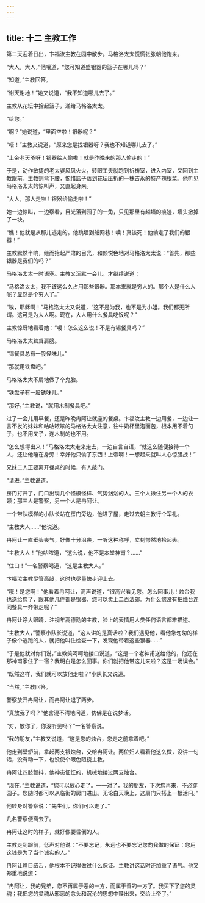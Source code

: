 ```yaml
---
---
---
```

title: 十二 主教工作
---





第二天迎着日出，卞福汝主教在园中散步。马格洛太太慌慌张张朝他跑来。

“大人，大人，”他嚷道，“您可知道盛银器的篮子在哪儿吗？”

“知道。”主教回答。

“谢天谢地！”她又说道，“我不知道哪儿去了。”

主教从花坛中拾起篮子，递给马格洛太太。

“给您。”

“啊？”她说道，“里面空啦！银器呢？”

“唔！”主教又说道，“原来您是找银器呀？我也不知道哪儿去了。”

“上帝老天爷呀！银器给人偷啦！就是昨晚来的那人偷走的！”

于是，动作敏捷的老太婆风风火火，转眼工夫就跑到祈祷室，进入内室，又回到主教跟前。主教则弯下腰，惋惜篮子落到花坛压折的一株吉永的特产辣根菜。他听见马格洛太太的惊叫声，又直起身来。

“大人，那人走啦！银器给偷走啦！”

她一边惊叫，一边察看，目光落到园子的一角，只见那里有越墙的痕迹，墙头掀掉了一块。

“瞧！他就是从那儿逃走的。他跳墙到船网巷！噢！真该死！他偷走了我们的银器！”

主教默然半晌，继而抬起严肃的目光，和颜悦色地对马格洛太太说：“首先，那些银器是我们的吗？”

马格洛太太一时语塞。主教又沉默一会儿，才继续说道：

“马格洛太太，我不该这么久占用那些银器。那本来就是穷人的。那个人是什么人呢？显然是个穷人了。”

“唉，耶稣啊！”马格洛太太又说道，“这不是为我，也不是为小姐。我们都无所谓。这可是为大人啊。现在，大人用什么餐具吃饭呢？”

主教惊讶地看着她：“嗳！怎么这么说！不是有锡餐具吗？”

马格洛太太耸耸肩膀。

“锡餐具总有一股怪味儿。”

“那就用铁盘吧。”

马格洛太太不屑地做了个鬼脸。

“铁盘子有一股锈味儿。”

“那好，”主教说，“就用木制餐具吧。”

过了一会儿用早餐，还是昨晚冉阿让就座的餐桌。卞福汝主教一边用餐，一边让一言不发的妹妹和咕咕哝哝的马格洛太太注意，往牛奶杯里泡面包，根本用不着勺子，也不用叉子，连木制的也不用。

“怎么想得出来！”马格洛太太走来走去，一边自言自语，“就这么随便接待一个人，还让他睡在身旁！幸好他只偷了东西！上帝啊！一想起来就叫人心惊胆战！”

兄妹二人正要离开餐桌的时候，有人敲门。

“请进。”主教说道。

房门打开了，门口出现几个怪模怪样、气势汹汹的人。三个人揪住另一个人的衣领；那三人是警察，另一个人是冉阿让。

一个带队模样的小队长站在房门旁边，他进了屋，走过去朝主教行个军礼。

“主教大人……”他说道。

冉阿让一直垂头丧气，好像十分沮丧，一听这种称呼，立刻愕然地抬起头。

“主教大人！”他咕哝道，“这么说，他不是本堂神甫？……”

“住口！”一名警察喝道，“这是主教大人。”

卞福汝主教尽管高龄，这时也尽量快步迎上去。

“哦！是您啊！”他看着冉阿让，高声说道，“很高兴看见您。怎么回事儿！烛台我也送给您了，跟其他几件都是银器，您可以卖上二百法郎。为什么您没有把烛台连同餐具一齐带走呢？”

冉阿让睁大眼睛，注视年高德劭的主教，脸上的表情用人类任何语言都难描述。

“主教大人，”警察小队长说道，“这人讲的是真话啦？我们遇见他，看他急匆匆的样子像个逃跑的人，就把他叫住检查一下，发现他带着这些银器……”

“于是他就对你们说，”主教笑呵呵地接口说道，“这是一个老神甫送给他的，他还在那神甫家住了一宿？我明白是怎么回事。你们就把他带这儿来啦？这是一场误会。”

“既然这样，我们就可以放他走啦？”小队长又说道。

“当然。”主教回答。

警察放开冉阿让，而冉阿让退了两步。

“真放我了吗？”他含混不清地问道，仿佛是在说梦话。

“对，放你了，你没听见吗？”一名警察说。

“我的朋友，”主教又说道，“这是您的烛台，您走之前拿着吧。”

他走到壁炉前，拿起两支银烛台，交给冉阿让。两位妇人看着他这么做，没讲一句话，没有动一下，也没使个眼色阻挠主教。

冉阿让四肢颤抖，他神态怔怔的，机械地接过两支烛台。

“现在，”主教说道，“您可以放心走了。——对了，我的朋友，下次您再来，不必穿园子。您随时都可以从临街的房门进出。无论白天晚上，这扇门只搭上一根活闩。”

他转身对警察说：“先生们，你们可以走了。”

几名警察便离去了。

冉阿让这时的样子，就好像要昏倒的人。

主教走到跟前，低声对他说：“不要忘记，永远也不要忘记您向我做的保证：您用这钱是为了当个诚实的人。”

冉阿让瞠目结舌，他根本不记得做过什么保证。主教讲这话时还加重了语气。他又郑重地说道：

“冉阿让，我的兄弟，您不再属于恶的一方，而属于善的一方了。我买下了您的灵魂；我把您的灵魂从邪恶的念头和沉沦的思想中赎出来，交给上帝了。”
